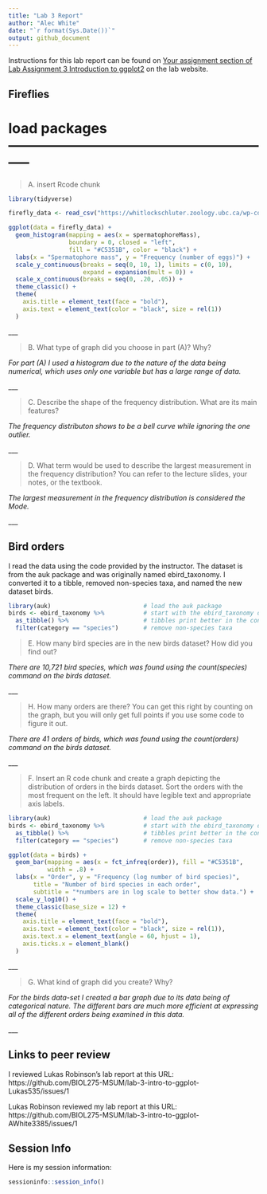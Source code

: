---
title: "Lab 3 Report"
author: "Alec White"
date: "`r format(Sys.Date())`"
output: github_document
---

Instructions for this lab report can be found on [Your assignment section of Lab Assignment 3 Introduction to ggplot2](https://biol275-msum.github.io/introduction-to-ggplot2.html#your-assignment) on the lab website.

## Fireflies

# load packages -----------------------------------------------------------

>A. insert Rcode chunk 

```{r}
library(tidyverse)

firefly_data <- read_csv("https://whitlockschluter.zoology.ubc.ca/wp-content/data/chapter02/chap02q19FireflySpermatophoreMass.csv") 

ggplot(data = firefly_data) +
  geom_histogram(mapping = aes(x = spermatophoreMass),
                 boundary = 0, closed = "left", 
                 fill = "#C5351B", color = "black") +
  labs(x = "Spermatophore mass", y = "Frequency (number of eggs)") +
  scale_y_continuous(breaks = seq(0, 10, 1), limits = c(0, 10), 
                     expand = expansion(mult = 0)) +
  scale_x_continuous(breaks = seq(0, .20, .05)) +
  theme_classic() +
  theme(
    axis.title = element_text(face = "bold"),
    axis.text = element_text(color = "black", size = rel(1))
  )

```
 
\_\_\_

> B. What type of graph did you choose in part (A)? Why?

*For part (A) I used a histogram due to the nature of the data being numerical, which uses only one variable but has a large range of data.*

\_\_\_

> C. Describe the shape of the frequency distribution. What are its main features? 

*The frequency distributon shows to be a bell curve while ignoring the one outlier.*

\_\_\_

> D. What term would be used to describe the largest measurement in the frequency distribution? You can refer to the lecture slides, your notes, or the textbook. 

*The largest measurement in the frequency distribution is considered the Mode.* 


\_\_\_

## Bird orders

I read the data using the code provided by the instructor. The dataset is from the auk package and was originally named ebird_taxonomy. I converted it to a tibble, removed non-species taxa, and named the new dataset birds.

```{r}
library(auk)                          # load the auk package
birds <- ebird_taxonomy %>%           # start with the ebird_taxonomy data
  as_tibble() %>%                     # tibbles print better in the console
  filter(category == "species")       # remove non-species taxa
```

> E. How many bird species are in the new birds dataset? How did you find out?

*There are 10,721 bird species, which was found using the count(species) command on the birds dataset.*

\_\_\_

> H. How many orders are there? You can get this right by counting on the graph, but you will only get full points if you use some code to figure it out.

*There are 41 orders of birds, which was found using the count(orders) command on the birds dataset.*

\_\_\_

> F. Insert an R code chunk and create a graph depicting the distribution of orders in the birds dataset. Sort the orders with the most frequent on the left. It should have legible text and appropriate axis labels.
```{r}

library(auk)                          # load the auk package
birds <- ebird_taxonomy %>%           # start with the ebird_taxonomy data
  as_tibble() %>%                     # tibbles print better in the console
  filter(category == "species")       # remove non-species taxa

ggplot(data = birds) +
  geom_bar(mapping = aes(x = fct_infreq(order)), fill = "#C5351B", 
           width = .8) +
  labs(x = "Order", y = "Frequency (log number of bird species)", 
       title = "Number of bird species in each order", 
       subtitle = "*numbers are in log scale to better show data.") +
  scale_y_log10() +
  theme_classic(base_size = 12) +
  theme(
    axis.title = element_text(face = "bold"),
    axis.text = element_text(color = "black", size = rel(1)),
    axis.text.x = element_text(angle = 60, hjust = 1),
    axis.ticks.x = element_blank()
  )
```

\_\_\_

> G. What kind of graph did you create? Why?

*For the birds data-set I created a bar graph due to its data being of categorical nature. The different bars are much more efficient at expressing all of the different orders being examined in this data.*

\_\_\_

## Links to peer review

I reviewed Lukas Robinson's lab report at this URL: https://github.com/BIOL275-MSUM/lab-3-intro-to-ggplot-Lukas535/issues/1 

Lukas Robinson reviewed my lab report at this URL: https://github.com/BIOL275-MSUM/lab-3-intro-to-ggplot-AWhite3385/issues/1

## Session Info

Here is my session information:

```{r}
sessioninfo::session_info()
```
